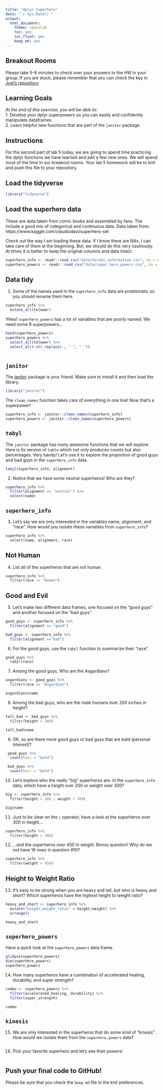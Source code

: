 ```yaml
---
title: "dplyr Superhero"
date: "`r Sys.Date()`"
output:
  html_document: 
    theme: spacelab
    toc: yes
    toc_float: yes
    keep_md: yes
---
```


## Breakout Rooms  
Please take 5-8 minutes to check over your answers to the HW in your group. If you are stuck, please remember that you can check the key in [Joel's repository](https://github.com/jmledford3115/BIS15LW2021_jledford).  

## Learning Goals  
*At the end of this exercise, you will be able to:*    
1. Develop your dplyr superpowers so you can easily and confidently manipulate dataframes.  
2. Learn helpful new functions that are part of the `janitor` package.  

## Instructions
For the second part of lab 5 today, we are going to spend time practicing the dplyr functions we have learned and add a few new ones. We will spend most of the time in our breakout rooms. Your lab 5 homework will be to knit and push this file to your repository.  

## Load the tidyverse
```r
library("tidyverse")
```

## Load the superhero data
These are data taken from comic books and assembled by fans. The include a good mix of categorical and continuous data.  Data taken from: https://www.kaggle.com/claudiodavi/superhero-set  

Check out the way I am loading these data. If I know there are NAs, I can take care of them at the beginning. But, we should do this very cautiously. At times it is better to keep the original columns and data intact.  
```r
superhero_info <- readr::read_csv("data/heroes_information.csv", na = c("", "-99", "-"))
superhero_powers <- readr::read_csv("data/super_hero_powers.csv", na = c("", "-99", "-"))
```

## Data tidy
1. Some of the names used in the `superhero_info` data are problematic so you should rename them here.  
```r
superhero_info %>%
  mutate_all(tolower) 
```

Yikes! `superhero_powers` has a lot of variables that are poorly named. We need some R superpowers...
```r
head(superhero_powers)
superhero_powers %>%
  select_all(tolower) %>%
  select_all(~str_replace(., " ", "_"))
  
```

## `janitor`
The [janitor](https://garthtarr.github.io/meatR/janitor.html) package is your friend. Make sure to install it and then load the library.  
```r
library("janitor")
```

The `clean_names` function takes care of everything in one line! Now that's a superpower!
```r
superhero_info <- janitor::clean_names(superhero_info)
superhero_powers <- janitor::clean_names(superhero_powers)
```

## `tabyl`
The `janitor` package has many awesome functions that we will explore. Here is its version of `table` which not only produces counts but also percentages. Very handy! Let's use it to explore the proportion of good guys and bad guys in the `superhero_info` data.  
```r
tabyl(superhero_info, alignment)
```

2. Notice that we have some neutral superheros! Who are they?
```r
superhero_info %>%
  filter(alignment == "neutral") %>%
  select(name)
```


## `superhero_info`
3. Let's say we are only interested in the variables name, alignment, and "race". How would you isolate these variables from `superhero_info`?
```r
superhero_info %>%
  select(name, alignment, race)
```

## Not Human
4. List all of the superheros that are not human.
```r
superhero_info %>%
  filter(race != "Human")
```

## Good and Evil
5. Let's make two different data frames, one focused on the "good guys" and another focused on the "bad guys".
```r
good_guys <- superhero_info %>%
  filter(alignment == "good")

bad_guys <- superhero_info %>%
  filter(alignment =="bad")
```

6. For the good guys, use the `tabyl` function to summarize their "race".
```r
good_guys %>%
  tabyl(race)
```

7. Among the good guys, Who are the Asgardians?
```r
asgardians <- good_guys %>%
  filter(race == "Asgardian")

asgardians$name

```

8. Among the bad guys, who are the male humans over 200 inches in height?
```r
tall_bad <- bad_guys %>%
  filter(height > 200) 

tall_bad$name
```

9. OK, so are there more good guys or bad guys that are bald (personal interest)?
```r
 good_guys %>%
  count(hair = "bald")

 bad_guys %>%
  count(hair = "bald")
```

10. Let's explore who the really "big" superheros are. In the `superhero_info` data, which have a height over 200 or weight over 300?
```r
big <- superhero_info %>%
  filter(height > 200 | weight > 300) 

big$name
```

11. Just to be clear on the `|` operator,  have a look at the superheros over 300 in height...
```r
superhero_info %>%
  filter(height > 300)
```

12. ...and the superheros over 450 in weight. Bonus question! Why do we not have 16 rows in question #10?
```r
superhero_info %>%
  filter(weight > 450)
```

## Height to Weight Ratio
13. It's easy to be strong when you are heavy and tall, but who is heavy and short? Which superheros have the highest height to weight ratio?
```r
heavy_and_short <- superhero_info %>%
  mutate("height_weight_ratio" = height/weight) %>%
  arrange()

heavy_and_short

```

## `superhero_powers`
Have a quick look at the `superhero_powers` data frame.  
```r
glimpse(superhero_powers)
dim(superhero_powers)
superhero_powers
```

14. How many superheros have a combination of accelerated healing, durability, and super strength?
```r
combo <- superhero_powers %>%
  filter(accelerated_healing, durability) %>%
  filter(super_strength)

combo
```

## `kinesis`
15. We are only interested in the superheros that do some kind of "kinesis". How would we isolate them from the `superhero_powers` data?
```r
```

16. Pick your favorite superhero and let's see their powers!
```r

```

## Push your final code to GitHub!
Please be sure that you check the `keep md` file in the knit preferences.  